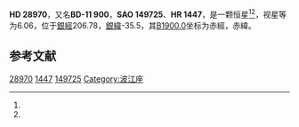 {{Starbox begin
| name = HD 28970
}}
{{Starbox observe
| epoch = [[J2000.0|J2000.0]]
| constell = {{星座名待查}}<ref name=SIMBAD>{{cite web
 | url=http://simbad.u-strasbg.fr/simbad/sim-id?Ident=HR+1447
 | title =Pulsating variable Star
 | publisher=Centre de Données astronomiques de Strasbourg
 | work=SIMBAD
 | accessdate=2012-07-13}}</ref><ref name=DATA>{{cite web
 | url=http://vizier.u-strasbg.fr/viz-bin/VizieR-5?-out.add=.&-source=5050&-corr=PK=HR&-out.max=9999&HR=1447
 | title=VizieR Detailed Page
 | accessdate=2012-07-13
 | archive-date=2016-03-04
 | archive-url=https://web.archive.org/web/20160304212703/http://vizier.u-strasbg.fr/viz-bin/VizieR-5?-out.add=.&-source=5050&-corr=PK=HR&-out.max=9999&HR=1447
 | dead-url=no
 }}</ref>
| 星官 = 
| ra = {{RA|4|33|22}}<ref name=SIMBAD /><ref name=DATA />
| dec = {{DEC|-10|47|9}}<ref name=SIMBAD /><ref name=DATA />
| appmag_v = 6.06<ref name=SIMBAD /><ref name=DATA />
}}
{{Starbox character
| class = K0<ref name=SIMBAD /><ref name=DATA />
| b-v = 1.38<ref name=SIMBAD /><ref name=DATA />
| u-b = 1.45<ref name=SIMBAD /><ref name=DATA />
| r-i = <ref name=SIMBAD /><ref name=DATA />
| variable = 
}}
{{Starbox astrometry
| radial_v = 1.45
| prop_mo_ra = -3
| parallax = 
| p_error = 
}}
{{Starbox catalog
| names =BD-11 900，[[SAO星表|SAO]] 149725，[[HD星表|HD]] 28970，[[HR星表|HR]] 1447}}
{{Starbox reference |Simbad=HR+1447}}
{{Starbox end}}

'''HD 28970'''，又名'''BD-11 900'''，'''SAO 149725'''、'''HR 1447'''，是一颗恒星<ref name=SIMBAD /><ref name=DATA />，视星等为6.06，位于[[銀道座標系|銀經]]206.78，[[銀道座標系|銀緯]]-35.5，其[[B1900.0|B1900.0]]坐标为赤經{{RA|4|28|38.5}}，赤緯{{DEC|-10|-35.5|49}}。

== 参考文献 ==
{{reflist}}

{{star-stub}}

[[Category:HD和HDE天體|28970]]
[[Category:HR天體|1447]]
[[Category:SAO天體|149725]]
[[Category:波江座|Category:波江座]]